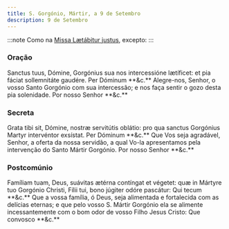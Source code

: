 ```yaml
---
title: S. Gorgónio, Mártir, a 9 de Setembro
description: 9 de Setembro
---
```


:::note
Como na [Missa Lætábitur justus](/missal/comum/5martirnaopontifice2), excepto:
:::

### Oração

<div class="side-by-side not-content">
  <span>
    Sanctus tuus, Dómine, Gorgónius sua nos intercessióne lætíficet: et pia
    fáciat sollemnitáte gaudére. Per Dóminum **&c.**
  </span>
  <span>
    Alegre-nos, Senhor, o vosso Santo Gorgónio com sua intercessão; e nos faça
    sentir o gozo desta pia solenidade. Por nosso Senhor **&c.**
  </span>
</div>

### Secreta

<div class="side-by-side not-content">
  <span>
    Grata tibi sit, Dómine, nostræ servitútis oblátio: pro qua sanctus Gorgónius
    Martyr intervéntor exsístat. Per Dóminum **&c.**
  </span>
  <span>
    Que Vos seja agradável, Senhor, a oferta da nossa servidão, a qual Vo-la
    apresentamos pela intervenção do Santo Mártir Gorgónio. Por nosso Senhor
    **&c.**
  </span>
</div>

### Postcomúnio

<div class="side-by-side not-content">
  <span>
    Famíliam tuam, Deus, suávitas ætérna contíngat et végetet: quæ in Mártyre
    tuo Gorgónio Christi, Fílii tui, bono júgiter odóre pascátur: Qui tecum
    **&c.**
  </span>
  <span>
    Que a vossa família, ó Deus, seja alimentada e fortalecida com as delícias
    eternas; e que pelo vosso S. Mártir Gorgónio ela se alimente incessantemente
    com o bom odor de vosso Filho Jesus Cristo: Que convosco **&c.**
  </span>
</div>
